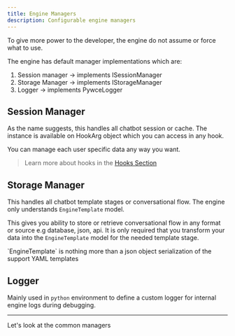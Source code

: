 ```yaml
---
title: Engine Managers
description: Configurable engine managers
---
```


To give more power to the developer, the engine do not assume or force what to use.

The engine has default manager implementations which are:
1. Session manager  -> implements ISessionManager
2. Storage Manager  -> implements IStorageManager
3. Logger           -> implements PywceLogger

## Session Manager
As the name suggests, this handles all chatbot session or cache. The instance is available on HookArg object which you can access in any hook.

You can manage each user specific data any way you want.

> Learn more about hooks in the [Hooks Section](/common/hooks/introduction)

## Storage Manager
This handles all chatbot template stages or conversational flow. The engine only understands `EngineTemplate` model.

This gives you ability to store or retrieve conversational flow in any format or source e.g database, json, api.
It is only required that you transform your data into the `EngineTemplate` model for the needed template stage.

<Info>
    `EngineTemplate` is nothing more than a json object serialization of the support YAML templates
</Info>

## Logger
Mainly used in `python` environment to define a custom logger for internal engine logs during debugging.

---

Let's look at the common managers